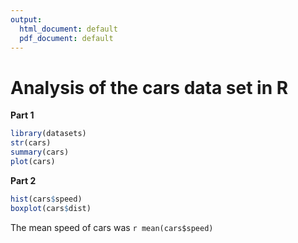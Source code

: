 ```yaml
---
output:
  html_document: default
  pdf_document: default
---
```

# Analysis of the cars data set in R

**Part 1**

```r
library(datasets)
str(cars)
summary(cars)
plot(cars)
```


**Part 2**

```r
hist(cars$speed)
boxplot(cars$dist)
```

The mean speed of cars was `r mean(cars$speed)`

